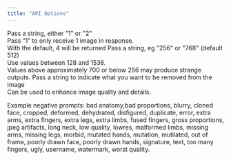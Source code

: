 ```yaml
---
title: "API Options"
---
```


<ParamField body="grid_size">
  Pass a string, either "1" or "2" <br />
  Pass “1” to only receive 1 image in response. <br />
  With the default, 4 will be returned
</ParamField>

<ParamField body="width, height" >
Pass a string, eg "256" or "768" (default 512) <br />
Use values between 128 and 1536. <br />

<Note>
  Values above approximately 700 or below 256 may produce strange outputs.
</Note>

</ParamField>

<ParamField body="negative_prompt">
  Pass a string to indicate what you want to be removed from the image <br />
  Can be used to enhance image quality and details.

Example negative prompts: bad anatomy,bad proportions, blurry, cloned face,
cropped, deformed, dehydrated, disfigured, duplicate, error, extra arms, extra
fingers, extra legs, extra limbs, fused fingers, gross proportions, jpeg
artifacts, long neck, low quality, lowres, malformed limbs, missing arms,
missing legs, morbid, mutated hands, mutation, mutilated, out of frame, poorly
drawn face, poorly drawn hands, signature, text, too many fingers, ugly,
username, watermark, worst quality.

</ParamField>
